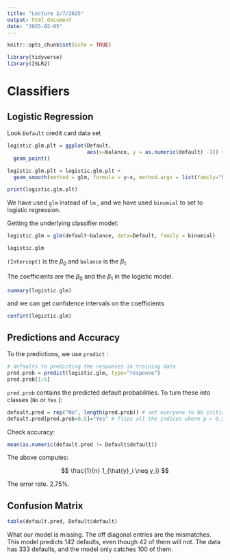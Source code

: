 ```yaml
---
title: "Lecture 2/7/2025"
output: html_document
date: "2025-02-05"
---
```


```r
knitr::opts_chunk$set(echo = TRUE)
```

```r
library(tidyverse)
library(ISLR2)
```

# Classifiers

## Logistic Regression

Look `Default` credit card data set

```r
logistic.glm.plt = ggplot(Default, 
                          aes(x=balance, y = as.numeric(default) -1)) + 
  geom_point()

logistic.glm.plt = logistic.glm.plt + 
  geom_smooth(method = glm, formula = y~x, method.args = list(family="binomial"))

print(logistic.glm.plt)
```

We have used `glm` instead of `lm` , and we have used `binomial` to set to logistic regression.

Getting the underlying classifier model:

```r
logistic.glm = glm(default~balance, data=Default, family = binomial)
```

```r
logistic.glm
```

`(Intercept)` is the $\beta_0$ and `balance` is the $\beta_1$

The coefficients are the $\beta_0$ and the $\beta_1$ in the logistic model.

```r
summary(logistic.glm)
```

and we can get confidence intervals on the coefficients

```r
confint(logistic.glm)
```

## Predictions and Accuracy

To the predictions, we use `predict` :

```r
# defaults to predicting the responses in training data
pred.prob = predict(logistic.glm, type="response") 
pred.prob[1:5]
```

`pred.prob` contains the predicted default probabilities. To turn these into classes (`No` or `Yes` ):

```r
default.pred = rep("No", length(pred.prob)) # set everyone to No initially,
default.pred[pred.prob>0.5]="Yes" # flips all the indices where p > 0.5 to Yes
```

Check accuracy:

```r
mean(as.numeric(default.pred != Default$default))
```

The above computes:

$$
\frac{1}{n} 1_{\hat{y}_i \neq y_i}
$$

The error rate. 2.75%.

## Confusion Matrix

```r
table(default.pred, Default$default)
```

What our model is missing. The off diagonal entries are the mismatches. This model predicts 142 defaults, even though 42 of them will not. The data has 333 defaults, and the model only catches 100 of them.
